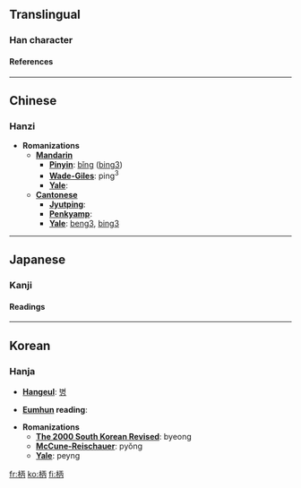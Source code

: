 ==Translingual==
===Han character===
{{Han char|rn=75|rad=木|as=05|sn=9|so=|four=4192<sub>7</sub>|canj=木一人月 (DMOB)|cmean=[[handle]], [[lever]], [[knob]];  [[authority]]}}
====References====
{{Han ref|kx=0518.080|dkj=14603|dj=0906.090|hdz=21179.020|uh=67C4|ud=26564|bh=AC60|bd=44128}}
----

==Chinese==
===Hanzi===


* '''Romanizations'''
** '''[[Mandarin]]'''
*** '''[[Pinyin]]''': [[bǐng]] ([[bing3]])
*** '''[[Wade-Giles]]''': ping<sup>3</sup>
*** '''[[Yale]]''': 
** '''[[Cantonese]]'''
*** '''[[Jyutping]]''':
*** '''[[Penkyamp]]''': 
*** '''[[Yale]]''': [[beng3]], [[bing3]]
----

==Japanese==
===Kanji===

{{ja-kanji|grade=|rs=木05|simple=}}
====Readings====
{{ja-readings|on=[[へい]] (''hei''), [[ひょう]] (''hyō'')|kun=[[え]] (''e''), [[がら]] (''gara''), [[つか]] (''tsuka'')}}
----

==Korean==
===Hanja===

* '''[[Hangeul]]''': [[병]]

* '''[[Eumhun]] reading''': 

* '''Romanizations'''
** '''[[The 2000 South Korean Revised Romanization|The 2000 South Korean Revised]]''': byeong
** '''[[McCune-Reischauer]]''': pyŏng
** '''[[Yale]]''': peyng





[[fr:柄]]
[[ko:柄]]
[[fi:柄]]